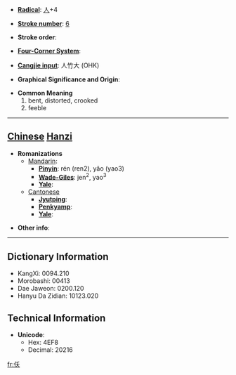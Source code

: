 * '''[[Wiktionary:Chinese radical index| Radical]]''': [[Wiktionary:Chinese radical index 人|人]]+4

* '''[[Wiktionary:Chinese total strokes index|Stroke number]]''': [[Wiktionary:Chinese total strokes index 6|6]]

* '''Stroke order''': 

* '''[[Wiktionary:Chinese four corner index|Four-Corner System]]''': 

* '''[[Wiktionary:Chinese Cangjie index|Cangjie input]]''': 人竹大 (OHK)

* '''Graphical Significance and Origin''': 

* '''Common Meaning'''
*#bent, distorted, crooked
*# feeble


----

== [[Chinese]] [[Hanzi]] ==

* '''Romanizations'''
** [[Mandarin]]:
*** '''[[Pinyin]]''': rén (ren2), yǎo (yao3)
*** '''[[Wade-Giles]]''': jen<sup>2</sup>, yao<sup>3</sup>
*** '''[[Yale]]''': 
**[[Cantonese]]
***'''[[Jyutping]]''':
***'''[[Penkyamp]]''': 
***'''[[Yale]]''': 

* '''Other info''': 

----

== Dictionary Information ==

* KangXi: 0094.210
* Morobashi: 00413
* Dae Jaweon: 0200.120
* Hanyu Da Zidian: 10123.020

== Technical Information ==

* '''Unicode''':
** Hex: 4EF8
** Decimal: 20216

[[fr:仸]]